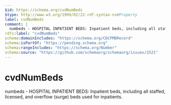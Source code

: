 ```yaml
---
$id: https://schema.org/cvdNumBeds
$type: http://www.w3.org/1999/02/22-rdf-syntax-ns#Property
label: cvdNumBeds
comment: |
  numbeds - HOSPITAL INPATIENT BEDS: Inpatient beds, including all staffed, licensed, and overflow (surge) beds used for inpatients.
rdfs:label: "cvdNumBeds"
schema:domainIncludes: "https://schema.org/CDCPMDRecord"
schema:isPartOf: "https://pending.schema.org"
schema:rangeIncludes: "https://schema.org/Number"
schema:source: "https://github.com/schemaorg/schemaorg/issues/2521"
---
```


# cvdNumBeds

numbeds - HOSPITAL INPATIENT BEDS: Inpatient beds, including all staffed, licensed, and overflow (surge) beds used for inpatients.

